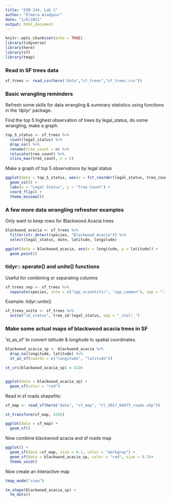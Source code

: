 ```yaml
---
title: "ESM 244, Lab 1"
author: "Elmera Azadpour"
date: "1/6/2021"
output: html_document
---
```


```r
knitr::opts_chunk$set(echo = TRUE)
library(tidyverse)
library(here)
library(sf)
library(tmap)
```

### Read in SF trees data
```r
sf_trees <- read_csv(here("data","sf_trees","sf_trees.csv"))
```

### Basic wrangling reminders

Refresh some skills for data wrangling & summary statistics using functions in the 'dplyr' package.

Find the top 5 highest observation of trees by legal_status, do some wrangling, make a graph.
```r
top_5_status <- sf_trees %>% 
  count(legal_status) %>% 
  drop_na() %>% 
  rename(tree_count = n) %>% 
  relocate(tree_count) %>% 
  slice_max(tree_count, n = 5)
```

Make a graph of top 5 observations by legal status
```r
ggplot(data = top_5_status, aes(x = fct_reorder(legal_status, tree_count), y = tree_count)) + 
  geom_col() +
  labs(x = "Legal Status", y = "Tree Count") +
  coord_flip() + 
  theme_minimal()
```

### A few more data wrangling refresher examples

Only want to keep rows for Blackwood Acacia trees
```r
blackwood_acacia <- sf_trees %>% 
  filter(str_detect(species, "Blackwood Acacia")) %>% 
  select(legal_status, date, latitude, longitude)

ggplot(data = blackwood_acacia, aes(x = longitude, y = latitude)) +
  geom_point()
```

### tidyr:: sperate() and unite() functions

Useful for combining or separating columns
```r
sf_trees_sep <- sf_trees %>% 
  separate(species, into = c("spp_scientific", "spp_common"), sep = "::")
```

Example: tidyr::unite()

```r
sf_trees_unite <- sf_trees %>% 
  unite("id_status", tree_id:legal_status, sep = "_cool!_")
```


### Make some actual maps of blackwood acacia trees in SF

'st_as_sf' to convert latitude & longitude to spatial coordinates.
```r
blackwood_acacia_sp <- blackwood_acacia %>% 
  drop_na(longitude, latitude) %>% 
  st_as_sf(coords = c("longitude", "latitude"))

st_crs(blackwood_acacia_sp) = 4326


ggplot(data = blackwood_acacia_sp) +
  geom_sf(color = "red")
```

Read in sf roads shapefile:
```r
sf_map <- read_sf(here("data", "sf_map", "tl_2017_06075_roads.shp"))

st_transform(sf_map, 4326)

ggplot(data = sf_map) +
  geom_sf()
```



Now combine blackwood acacia and sf roads map
```r
ggplot() + 
  geom_sf(data =sf_map, size = 0.1, color = "darkgray") +
  geom_sf(data = blackwood_acacia_sp, color = "red", size = 0.5)+
  theme_void()
```

Now create an interactive map
```r
tmap_mode("view")

tm_shape(blackwood_acacia_sp) + 
  tm_dots()
```


